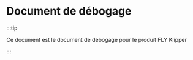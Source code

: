 # Document de débogage

:::tip

Ce document est le document de débogage pour le produit FLY Klipper

:::
